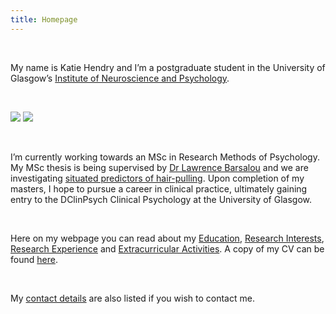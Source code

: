 ```yaml
---
title: Homepage
---
```

&nbsp;
&nbsp;
&nbsp;
&nbsp;
&nbsp;
&nbsp;

My name is Katie Hendry and I'm a postgraduate student in the University of Glasgow's [Institute of Neuroscience and Psychology](http://www.gla.ac.uk/researchinstitutes/neurosciencepsychology/).

&nbsp;
&nbsp;


![](images/graduationresized.jpg)
![](images/posterresized.jpg)

&nbsp;
&nbsp;

I'm currently working towards an MSc in Research Methods of Psychology. My MSc thesis is being supervised by [Dr Lawrence Barsalou](http://barsaloulab.org/lab-members/lawrence-barsalou/) and we are investigating [situated predictors of hair-pulling](researchexperience.html). Upon completion of my masters, I hope to pursue a career in clinical practice, ultimately gaining entry to the DClinPsych Clinical Psychology at the University of Glasgow.

&nbsp;
&nbsp;

Here on my webpage you can read about my [Education](education.html), [Research Interests](researchinterests.html), [Research Experience](researchexperience.html) and [Extracurricular Activities](extracurricular.html). A copy of my CV can be found [here](Cirriculum Vitae Final PDF.pdf).

&nbsp;

My [contact details](contactdetails.html) are also listed if you wish to contact me.

&nbsp;
&nbsp;
